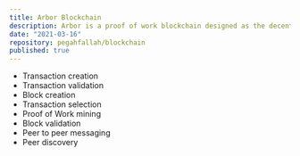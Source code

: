 ```yaml
---
title: Arbor Blockchain
description: Arbor is a proof of work blockchain designed as the decentralized ledger for a digital currency called ARB.
date: "2021-03-16"
repository: pegahfallah/blockchain
published: true
---
```



- Transaction creation
- Transaction validation
- Block creation
- Transaction selection
- Proof of Work mining
- Block validation
- Peer to peer messaging
- Peer discovery